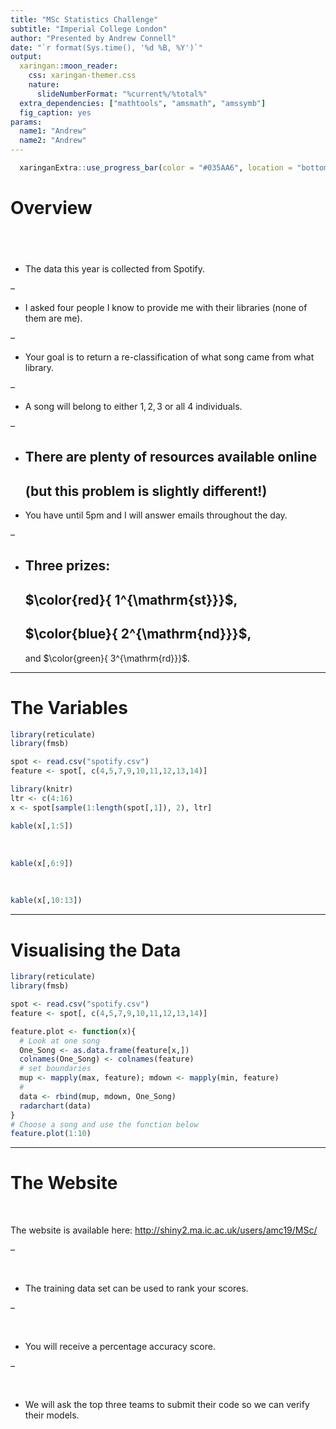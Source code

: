 ```yaml
---
title: "MSc Statistics Challenge"
subtitle: "Imperial College London"
author: "Presented by Andrew Connell"
date: "`r format(Sys.time(), '%d %B, %Y')`"
output: 
  xaringan::moon_reader:
    css: xaringan-themer.css
    nature:
      slideNumberFormat: "%current%/%total%"
  extra_dependencies: ["mathtools", "amsmath", "amssymb"]
  fig_caption: yes
params:
  name1: "Andrew" 
  name2: "Andrew" 
---
```


```r
  xaringanExtra::use_progress_bar(color = "#035AA6", location = "bottom")
```

<!-- edit name1 and name2 in the YAML above -->

# Overview

<br />
--

* The data this year is collected from Spotify.

--

* I asked four people I know to provide me with their libraries (none of them are me).

--

* Your goal is to return a re-classification of what song came from what library.

--

* A song will belong to either $1, 2, 3$ or all $4$ individuals.

--

* There are plenty of resources available online 
--
 (but this problem is slightly different!)
--

* You have until 5pm and I will answer emails throughout the day.

--

* Three prizes: 
--
 $\color{red}{ 1^{\mathrm{st}}}$, 
--
$\color{blue}{ 2^{\mathrm{nd}}}$, 
--
and $\color{green}{ 3^{\mathrm{rd}}}$.

---

# The Variables

```r
library(reticulate)
library(fmsb)

spot <- read.csv("spotify.csv")
feature <- spot[, c(4,5,7,9,10,11,12,13,14)]
```

```r
library(knitr)
ltr <- c(4:16)
x <- spot[sample(1:length(spot[,1]), 2), ltr]

kable(x[,1:5]) 
```
<br />
```r
kable(x[,6:9])
```
<br />
```r
kable(x[,10:13])
```

---

# Visualising the Data

```r
library(reticulate)
library(fmsb)

spot <- read.csv("spotify.csv")
feature <- spot[, c(4,5,7,9,10,11,12,13,14)]

feature.plot <- function(x){
  # Look at one song
  One_Song <- as.data.frame(feature[x,])
  colnames(One_Song) <- colnames(feature)
  # set boundaries
  mup <- mapply(max, feature); mdown <- mapply(min, feature)
  #
  data <- rbind(mup, mdown, One_Song)
  radarchart(data)
}
# Choose a song and use the function below
feature.plot(1:10)
```

---

# The Website

<br />

The website is available here:       [http://shiny2.ma.ic.ac.uk/users/amc19/MSc/](http://shiny2.ma.ic.ac.uk/users/amc19/MSc/)

--

&nbsp;

- The training data set can be used to rank your scores.

--

&nbsp;

- You will receive a percentage accuracy score.

--

&nbsp;

- We will ask the top three teams to submit their code so we can verify their models.